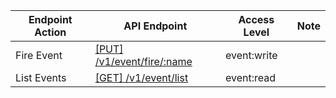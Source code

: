 | Endpoint Action      | API Endpoint           | Access Level   | Note   |
| -------------------- | ---------------------- | -------------- | ------ |
Fire Event|[[PUT] /v1/event/fire/:name](https://www.consul.io/api-docs/event#fire-event)|event:write|
List Events|[[GET] /v1/event/list](https://www.consul.io/api-docs/event#list-events)|event:read|
